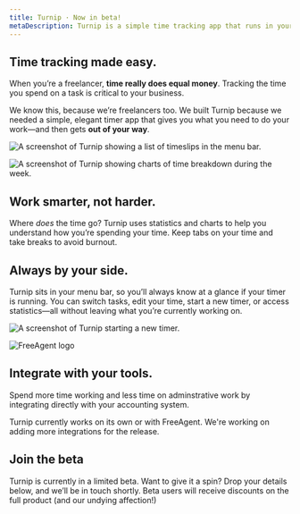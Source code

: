 ```yaml
---
title: Turnip · Now in beta!
metaDescription: Turnip is a simple time tracking app that runs in your menubar.. Designed for freelancers and small businesses. Integrations with popular accounting and time tracking services. Sign up for the beta!
---
```



<Panel gridTablet="1fr 1fr" gridWide="48rem auto" fullwidth className="overview-panel" circleBackground>

<div>

## Time tracking made **easy**.

When you’re a freelancer, **time really does equal money**. Tracking the time you spend on a task is critical to your business.

We know this, because we’re freelancers too. We built Turnip because we needed a simple, elegant timer app that gives you what you need to do your work—and then gets **out of your way**.
</div>

![A screenshot of Turnip showing a list of timeslips in the menu bar.](src/images/timeslips.png)

</Panel>

<Panel gridTablet="1fr 1fr" gridWide="auto 48rem" fullwidth className="statistics-panel" circleBackground>

![A screenshot of Turnip showing charts of time breakdown during the week.](src/images/stats.png)

<div>

## Work **smarter**, not harder.

Where _does_ the time go? Turnip uses statistics and charts to help you understand how you’re spending your time. Keep tabs on your time and take breaks to avoid burnout.

</div>

</Panel>

<Panel gridTablet="1fr 1fr" gridWide="48rem auto" fullwidth circleBackground className="menubar-panel">

<div>

## Always by your **side**.

Turnip sits in your menu bar, so you’ll always know at a glance if your timer is running. You can switch tasks, edit your time, start a new timer, or access statistics—all without leaving what you’re currently working on.
</div>

![A screenshot of Turnip starting a new timer.](src/images/new-timer.png)

</Panel>

<Panel gridTablet="1fr 1fr" gridWide="auto 48rem" fullwidth circleBackground className="integrations-panel">

<div css={css`max-width: 32rem;`}>

![FreeAgent logo](src/images/freeagent.png)

</div>

<div>

## Integrate with **your tools**.

Spend more time working and less time on adminstrative work by integrating directly with your accounting system.

Turnip currently works on its own or with FreeAgent. We're working on adding more integrations for the release.

</div>

</Panel>

<Panel fullwidth circleBackground className="beta-panel">

<div id="beta" css={css` max-width: 48rem; `}>

## **Join** the beta

Turnip is currently in a limited beta. Want to give it a spin? Drop your details below, and we’ll be in touch shortly. Beta users will receive discounts on the full product
        (and our undying affection!)
</div>

<SignupForm />


</Panel>
